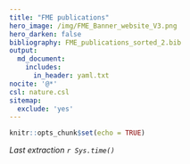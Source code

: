 ```yaml
---
title: "FME publications"
hero_image: /img/FME_Banner_website_V3.png
hero_darken: false
bibliography: FME_publications_sorted_2.bib
output: 
  md_document:
    includes:
      in_header: yaml.txt
nocite: '@*'
csl: nature.csl
sitemap:
  exclude: 'yes'
---
```



```r
knitr::opts_chunk$set(echo = TRUE)
```

_Last extraction `r Sys.time()`_
